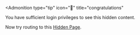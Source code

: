 
<Admonition
  type="tip"
  icon="🎉"
  title="congratulations"
>
  <p>
    You have sufficient login privileges to see this hidden content.
  </p>
</Admonition>

Now try routing to this [Hidden Page](/docs_hidden/hiddenPageExample/hiddenPageExample).
